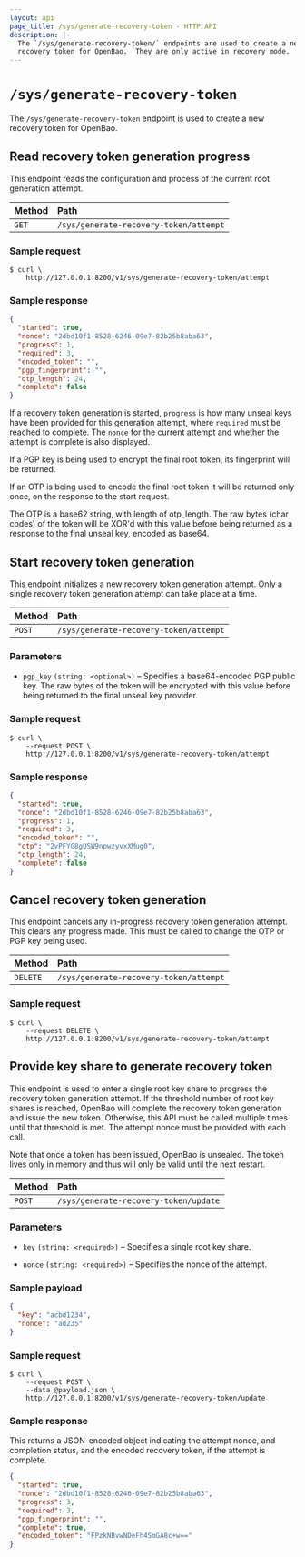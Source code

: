 ```yaml
---
layout: api
page_title: /sys/generate-recovery-token - HTTP API
description: |-
  The `/sys/generate-recovery-token/` endpoints are used to create a new
  recovery token for OpenBao.  They are only active in recovery mode.
---
```


# `/sys/generate-recovery-token`

The `/sys/generate-recovery-token` endpoint is used to create a new recovery
token for OpenBao.

## Read recovery token generation progress

This endpoint reads the configuration and process of the current root generation
attempt.

| Method | Path                                   |
| :----- | :------------------------------------- |
| `GET`  | `/sys/generate-recovery-token/attempt` |

### Sample request

```shell-session
$ curl \
    http://127.0.0.1:8200/v1/sys/generate-recovery-token/attempt
```

### Sample response

```json
{
  "started": true,
  "nonce": "2dbd10f1-8528-6246-09e7-82b25b8aba63",
  "progress": 1,
  "required": 3,
  "encoded_token": "",
  "pgp_fingerprint": "",
  "otp_length": 24,
  "complete": false
}
```

If a recovery token generation is started, `progress` is how many unseal keys
have been provided for this generation attempt, where `required` must be reached
to complete. The `nonce` for the current attempt and whether the attempt is
complete is also displayed.

If a PGP key is being used to encrypt the final root
token, its fingerprint will be returned.

If an OTP is being used to encode the final root token it will be returned only
once, on the response to the start request.

The OTP is a base62 string, with length of otp_length.
The raw bytes (char codes) of the token will be XOR'd with
this value before being returned as a response to the final unseal
key, encoded as base64.

## Start recovery token generation

This endpoint initializes a new recovery token generation attempt. Only a single
recovery token generation attempt can take place at a time.

| Method | Path                                   |
| :----- | :------------------------------------- |
| `POST` | `/sys/generate-recovery-token/attempt` |

### Parameters

- `pgp_key` `(string: <optional>)` – Specifies a base64-encoded PGP public key.
  The raw bytes of the token will be encrypted with this value before being
  returned to the final unseal key provider.

### Sample request

```shell-session
$ curl \
    --request POST \
    http://127.0.0.1:8200/v1/sys/generate-recovery-token/attempt
```

### Sample response

```json
{
  "started": true,
  "nonce": "2dbd10f1-8528-6246-09e7-82b25b8aba63",
  "progress": 1,
  "required": 3,
  "encoded_token": "",
  "otp": "2vPFYG8gUSW9npwzyvxXMug0",
  "otp_length": 24,
  "complete": false
}
```

## Cancel recovery token generation

This endpoint cancels any in-progress recovery token generation attempt. This
clears any progress made. This must be called to change the OTP or PGP key being
used.

| Method   | Path                                   |
| :------- | :------------------------------------- |
| `DELETE` | `/sys/generate-recovery-token/attempt` |

### Sample request

```shell-session
$ curl \
    --request DELETE \
    http://127.0.0.1:8200/v1/sys/generate-recovery-token/attempt
```

## Provide key share to generate recovery token

This endpoint is used to enter a single root key share to progress the
recovery token generation attempt. If the threshold number of root key shares
is reached, OpenBao will complete the recovery token generation and issue the new
token. Otherwise, this API must be called multiple times until that threshold
is met. The attempt nonce must be provided with each call.

Note that once a token has been issued, OpenBao is unsealed. The token lives
only in memory and thus will only be valid until the next restart.

| Method | Path                                  |
| :----- | :------------------------------------ |
| `POST` | `/sys/generate-recovery-token/update` |

### Parameters

- `key` `(string: <required>)` – Specifies a single root key share.

- `nonce` `(string: <required>)` – Specifies the nonce of the attempt.

### Sample payload

```json
{
  "key": "acbd1234",
  "nonce": "ad235"
}
```

### Sample request

```shell-session
$ curl \
    --request POST \
    --data @payload.json \
    http://127.0.0.1:8200/v1/sys/generate-recovery-token/update
```

### Sample response

This returns a JSON-encoded object indicating the attempt nonce, and completion
status, and the encoded recovery token, if the attempt is complete.

```json
{
  "started": true,
  "nonce": "2dbd10f1-8528-6246-09e7-82b25b8aba63",
  "progress": 3,
  "required": 3,
  "pgp_fingerprint": "",
  "complete": true,
  "encoded_token": "FPzkNBvwNDeFh4SmGA8c+w=="
}
```
